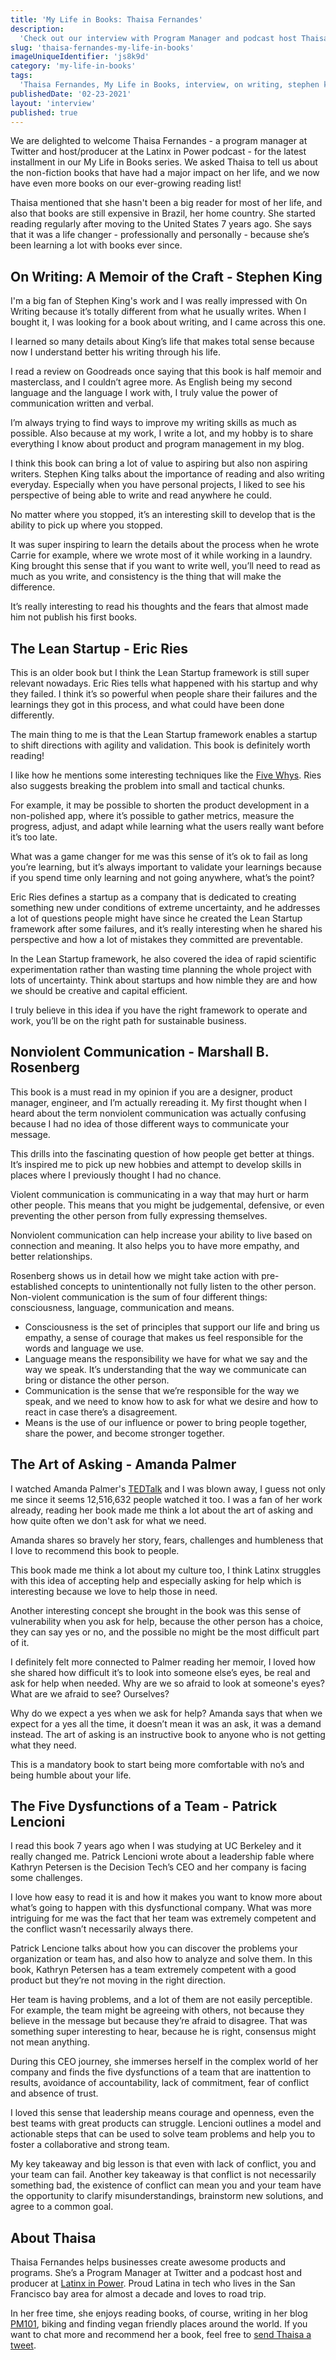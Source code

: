 ```yaml
---
title: 'My Life in Books: Thaisa Fernandes'
description:
  'Check out our interview with Program Manager and podcast host Thaisa Fernandes as she introduces us to some of her favourite nonfiction books.'
slug: 'thaisa-fernandes-my-life-in-books'
imageUniqueIdentifier: 'js8k9d'
category: 'my-life-in-books'
tags:
  'Thaisa Fernandes, My Life in Books, interview, on writing, stephen king,the lean startup, eric ries, nonviolent communication, marshal b. rosenberg, the five dysfunctions of a team, patrick lencioni, latinx in power, twitter'
publishedDate: '02-23-2021'
layout: 'interview'
published: true
---
```


<p style={{ fontSize: '20px' }}>
  We are delighted to welcome Thaisa Fernandes - a program manager at Twitter and host/producer at the Latinx in Power podcast - for the latest installment in our My Life in Books series. We asked Thaisa to tell us about the non-fiction books that have had a major impact on her life, and we now have even more books on our ever-growing reading list!
</p>

<p style={{ fontSize: '20px' }}>
Thaisa mentioned that she hasn't been a big reader for most of her life, and also that books are still expensive in Brazil, her home country. She started reading regularly after moving to the United States 7 years ago. She says that it was a life changer - professionally and personally - because she’s been learning a lot with books ever since.</p>

<Box textAlign="center">
  <h2>On Writing: A Memoir of the Craft - Stephen King</h2>
</Box>

<Image266x400
  src="stephen-king-on-writing_eaqt9k"
  altText="On Writing: A Memoir of the Craft - Stephen King"
  imageCategory="book-summaries"
/>

I'm a big fan of Stephen King's work and I was really impressed with On Writing because it’s totally different from what he usually writes. When I bought it, I was looking for a book about writing, and I came across this one. 

I learned so many details about King’s life that makes total sense because now I understand better his writing through his life.

I read a review on Goodreads once saying that this book is half memoir and masterclass, and I couldn’t agree more. As English being my second language and the language I work with, I truly value the power of communication written and verbal. 

I’m always trying to find ways to improve my writing skills as much as possible. Also because at my work, I write a lot, and my hobby is to share everything I know about product and program management in my blog.

I think this book can bring a lot of value to aspiring but also non aspiring writers. Stephen King talks about the importance of reading and also writing everyday. Especially when you have personal projects, I liked to see his perspective of being able to write and read anywhere he could. 

No matter where you stopped, it’s an interesting skill to develop that is the ability to pick up where you stopped. 

It was super inspiring to learn the details about the process when he wrote Carrie for example, where we wrote most of it while working in a laundry. King brought this sense that if you want to write well, you’ll need to read as much as you write, and consistency is the thing that will make the difference. 

It’s really interesting to read his thoughts and the fears that almost made him not publish his first books. 

<AmazonCta link="https://www.amazon.com/Writing-King-Stephen-Paperback/dp/B00NYI71B6?crid=HWK33LXXQB0Y&dchild=1&keywords=on+writing+stephen+king&qid=1614066932&sprefix=on+writing%2Caps%2C312&sr=8-2&linkCode=ll1&tag=paperbacktrav-20&linkId=32d7cb265f2053815a3b4ad68cf7061f&language=en_US&ref_=as_li_ss_tl" />

<Box textAlign="center">
  <h2>The Lean Startup - Eric Ries</h2>
</Box>

<Image266x400
  src="eric-ries-the-lean-startup_d57tsi"
  altText="The Lean Startup - Eric Ries"
  imageCategory="book-summaries"
/>

This is an older book but I think the Lean Startup framework is still super relevant nowadays. Eric Ries tells what happened with his startup and why they failed. I think it’s so powerful when people share their failures and the learnings they got in this process, and what could have been done differently. 

The main thing to me is that the Lean Startup framework enables a startup to shift directions with agility and validation. This book is definitely worth reading!

I like how he mentions some interesting techniques like the [Five Whys](https://medium.com/pm101/learn-about-the-five-whys-technique-78283d75800f?source=search_popover-------------------------------------). Ries also suggests breaking the problem into small and tactical chunks. 

For example, it may be possible to shorten the product development in a non-polished app, where it’s possible to gather metrics, measure the progress, adjust, and adapt while learning what the users really want before it’s too late.

What was a game changer for me was this sense of it’s ok to fail as long you’re learning, but it’s always important to validate your learnings because if you spend time only learning and not going anywhere, what’s the point? 

Eric Ries defines a startup as a company that is dedicated to creating something new under conditions of extreme uncertainty, and he addresses a lot of questions people might have since he created the Lean Startup framework after some failures, and it’s really interesting when he shared his perspective and how a lot of mistakes they committed are preventable. 

In the Lean Startup framework, he also covered the idea of rapid scientific experimentation rather than wasting time planning the whole project with lots of uncertainty. Think about startups and how nimble they are and how we should be creative and capital efficient. 

I truly believe in this idea if you have the right framework to operate and work, you’ll be on the right path for sustainable business. 

<AmazonCta link="https://www.amazon.com/Eric-Ries-Lean-Startup/dp/B00N4E616Q?_encoding=UTF8&qid=1614066892&sr=8-2&linkCode=ll1&tag=paperbacktrav-20&linkId=7c52a7142b7ef95478c9c71031c0454a&language=en_US&ref_=as_li_ss_tl" />

<Box textAlign="center">
  <h2>Nonviolent Communication - Marshall B. Rosenberg</h2>
</Box>

<Image266x400
  src="marshall-b-rosenberg-nonviolent-communication_gslt9r"
  altText="Nonviolent Communication - Marshall B. Rosenberg"
  imageCategory="book-summaries"
/>

This book is a must read in my opinion if you are a designer, product manager, engineer, and I’m actually rereading it. My first thought when I heard about the term nonviolent communication was actually confusing because I had no idea of those different ways to communicate your message.

This drills into the fascinating question of how people get better at things. It’s inspired me to pick up new hobbies and attempt to develop skills in places where I previously thought I had no chance.

Violent communication is communicating in a way that may hurt or harm other people. This means that you might be judgemental, defensive, or even preventing the other person from fully expressing themselves. 

Nonviolent communication can help increase your ability to live based on connection and meaning. It also helps you to have more empathy, and better relationships. 

Rosenberg shows us in detail how we might take action with pre-established concepts to unintentionally not fully listen to the other person. Non-violent communication is the sum of four different things: consciousness, language, communication and means. 

- Consciousness is the set of principles that support our life and bring us empathy, a sense of courage that makes us feel responsible for the words and language we use.
- Language means the responsibility we have for what we say and the way we speak. It’s understanding that the way we communicate can bring or distance the other person.
- Communication is the sense that we’re responsible for the way we speak, and we need to know how to ask for what we desire and how to react in case there’s a disagreement. 
- Means is the use of our influence or power to bring people together, share the power, and become stronger together.

<AmazonCta link="https://www.amazon.com/Nonviolent-Communication-Language-Life-Changing-Relationships/dp/189200528X?dchild=1&keywords=Nonviolent+Communication+-+Marshall+B.+Rosenberg&qid=1614066967&sr=8-1&linkCode=ll1&tag=paperbacktrav-20&linkId=bce66cce74e66c53ceaab5dda59c9f28&language=en_US&ref_=as_li_ss_tl" />

<Box textAlign="center">
  <h2>The Art of Asking - Amanda Palmer</h2>
</Box>

<Image266x400
  src="amanda-palmer-the-art-of-asking_nz5kw8"
  altText="The Art of Asking - Amanda Palmer"
  imageCategory="book-summaries"
/>

I watched Amanda Palmer's [TEDTalk](https://www.ted.com/talks/amanda_palmer_the_art_of_asking?language=en) and I was blown away, I guess not only me since it seems 12,516,632 people watched it too. I was a fan of her work already, reading her book made me think a lot about the art of asking and how quite often we don't ask for what we need. 

Amanda shares so bravely her story, fears, challenges and humbleness that I love to recommend this book to people.

This book made me think a lot about my culture too, I think Latinx struggles with this idea of accepting help and especially asking for help which is interesting because we love to help those in need. 

Another interesting concept she brought in the book was this sense of vulnerability when you ask for help, because the other person has a choice, they can say yes or no, and the possible no might be the most difficult part of it.

I definitely felt more connected to Palmer reading her memoir, I loved how she shared how difficult it’s to look into someone else’s eyes, be real and ask for help when needed. Why are we so afraid to look at someone's eyes? What are we afraid to see? Ourselves? 

Why do we expect a yes when we ask for help? Amanda says that when we expect for a yes all the time, it doesn’t mean it was an ask, it was a demand instead. The art of asking is an instructive book to anyone who is not getting what they need. 

This is a mandatory book to start being more comfortable with no’s and being humble about your life.

<AmazonCta link="https://www.amazon.com/Art-Asking-Learned-Worrying-People/dp/1455581097?dchild=1&keywords=The+Art+of+Asking+-+Amanda+Palmer&qid=1614067047&sr=8-1&linkCode=ll1&tag=paperbacktrav-20&linkId=ec54f5d715b53649ac112a08aaf92322&language=en_US&ref_=as_li_ss_tl" />

<Box textAlign="center">
  <h2>The Five Dysfunctions of a Team - Patrick Lencioni</h2>
</Box>

<Image266x400
  src="patrick-lencioni-the-five-dysfunctions-of-a-team_ipbl1y"
  altText="The Five Dysfunctions of a Team - Patrick Lencioni"
  imageCategory="book-summaries"
/>

I read this book 7 years ago when I was studying at UC Berkeley and it really changed me. Patrick Lencioni wrote about a leadership fable where Kathryn Petersen is the Decision Tech’s CEO and her company is facing some challenges. 

I love how easy to read it is and how it makes you want to know more about what’s going to happen with this dysfunctional company. What was more intriguing for me was the fact that her team was extremely competent and the conflict wasn’t necessarily always there.

Patrick Lencione talks about how you can discover the problems your organization or team has, and also how to analyze and solve them. In this book, Kathryn Petersen has a team extremely competent with a good product but they’re not moving in the right direction. 

Her team is having problems, and a lot of them are not easily perceptible. For example, the team might be agreeing with others, not because they believe in the message but because they’re afraid to disagree. That was something super interesting to hear, because he is right, consensus might not mean anything. 

During this CEO journey, she immerses herself in the complex world of her company and finds the five dysfunctions of a team that are inattention to results, avoidance of accountability, lack of commitment, fear of conflict and absence of trust. 

I loved this sense that leadership means courage and openness, even the best teams with great products can struggle. Lencioni outlines a model and actionable steps that can be used to solve team problems and help you to foster a collaborative and strong team. 

My key takeaway and big lesson is that even with lack of conflict, you and your team can fail. Another key takeaway is that conflict is not necessarily something bad, the existence of conflict can mean you and your team have the opportunity to clarify misunderstandings, brainstorm new solutions, and agree to a common goal. 

<AmazonCta link="https://www.amazon.com/Five-Dysfunctions-Team-Leadership-Fable/dp/0787960756?dchild=1&keywords=The+Five+Dysfunctions+of+a+Team+-+Patrick+Lencioni&qid=1614067126&sr=8-1&linkCode=ll1&tag=paperbacktrav-20&linkId=2deb314a3dfe986262cdb07a3113893f&language=en_US&ref_=as_li_ss_tl" />


## About Thaisa

Thaisa Fernandes helps businesses create awesome products and programs. She’s a Program Manager at Twitter and a podcast host and producer at [Latinx in Power](https://latinxinpower.com/). Proud Latina in tech who lives in the San Francisco bay area for almost a decade and loves to road trip. 

In her free time, she enjoys reading books, of course, writing in her blog [PM101](https://latinxinpower.com/), biking and finding vegan friendly places around the world. If you want to chat more and recommend her a book, feel free to [send Thaisa a tweet](https://twitter.com/thaifernandes).